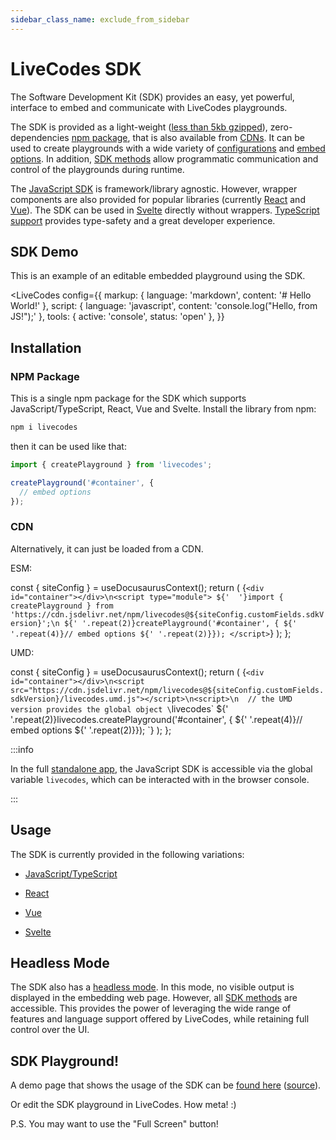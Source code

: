 ```yaml
---
sidebar_class_name: exclude_from_sidebar
---
```


# LiveCodes SDK


The Software Development Kit (SDK) provides an easy, yet powerful, interface to embed and communicate with LiveCodes playgrounds.

The SDK is provided as a light-weight ([less than 5kb gzipped](https://bundlephobia.com/package/livecodes)), zero-dependencies [npm package](#npm-package), that is also available from [CDNs](#cdn). It can be used to create playgrounds with a wide variety of [configurations](../configuration/configuration-object.mdx) and [embed options](js-ts.mdx#embed-options). In addition, [SDK methods](js-ts.mdx#sdk-methods) allow programmatic communication and control of the playgrounds during runtime.

The [JavaScript SDK](js-ts.mdx) is framework/library agnostic. However, wrapper components are also provided for popular libraries (currently [React](react.mdx) and [Vue](vue.mdx)). The SDK can be used in [Svelte](svelte.mdx) directly without wrappers. [TypeScript support](js-ts.mdx#typescript-types) provides type-safety and a great developer experience.

## SDK Demo

This is an example of an editable embedded playground using the SDK.

<LiveCodes
  config={{
    markup: { language: 'markdown', content: '# Hello World!' },
    script: { language: 'javascript', content: 'console.log("Hello, from JS!");' },
    tools: { active: 'console', status: 'open' },
  }}
></LiveCodes>

## Installation

### NPM Package

This is a single npm package for the SDK which supports JavaScript/TypeScript, React, Vue and Svelte.
Install the library from npm:

```sh
npm i livecodes
```

then it can be used like that:

```js title="index.js"
import { createPlayground } from 'livecodes';

createPlayground('#container', {
  // embed options
});
```

### CDN

Alternatively, it can just be loaded from a CDN.

ESM:


  const { siteConfig } = useDocusaurusContext();
  return (
    <CodeBlock title="index.html" language="html">
      {`<div id="container"></div>\n<script type="module">
${'  '}import { createPlayground } from 'https://cdn.jsdelivr.net/npm/livecodes@${siteConfig.customFields.sdkVersion}';\n
${' '.repeat(2)}createPlayground('#container', {
${' '.repeat(4)}// embed options
${' '.repeat(2)}});
</script>`}
    </CodeBlock>
  );
};

<ESMCode />

UMD:

  const { siteConfig } = useDocusaurusContext();
  return (
    <CodeBlock title="index.html" language="html">
      {`<div id="container"></div>\n<script src="https://cdn.jsdelivr.net/npm/livecodes@${siteConfig.customFields.sdkVersion}/livecodes.umd.js"></script>\n<script>\n  // the UMD version provides the global object \`livecodes\`
${' '.repeat(2)}livecodes.createPlayground('#container', {
${' '.repeat(4)}// embed options
${' '.repeat(2)}});
</script>
`}
    </CodeBlock>
  );
};

<UMDCode />

:::info

In the full [standalone app](../getting-started.mdx#standalone-app), the JavaScript SDK is accessible via the global variable `livecodes`, which can be interacted with in the browser console.

:::

## Usage

The SDK is currently provided in the following variations:

- [JavaScript/TypeScript](./js-ts.mdx)

- [React](./react.mdx)

- [Vue](./vue.mdx)

- [Svelte](./svelte.mdx)

## Headless Mode

The SDK also has a [headless mode](./headless.mdx). In this mode, no visible output is displayed in the embedding web page. However, all [SDK methods](../sdk/js-ts.mdx#sdk-methods) are accessible. This provides the power of leveraging the wide range of features and language support offered by LiveCodes, while retaining full control over the UI.

## SDK Playground!

A demo page that shows the usage of the SDK can be [found here](https://live-codes.github.io/livecodes-examples/sdk-demo.html) ([source](https://github.com/live-codes/livecodes-examples/blob/gh-pages/sdk-demo.html)).

Or edit the SDK playground in LiveCodes. How meta! :)

<LiveCodes import="id/nqdxpnj6uvg" view="result" height="80vh" showCode={false} />

P.S. You may want to use the "Full Screen" button!
